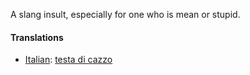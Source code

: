 A slang insult, especially for one who is mean or stupid.


====Translations====
*[[Italian]]: [[testa di cazzo]]
